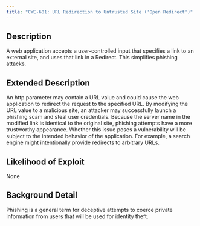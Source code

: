 ```yaml
---
title: "CWE-601: URL Redirection to Untrusted Site ('Open Redirect')"
---
```


## Description
A web application accepts a user-controlled input that specifies a link to an external site, and uses that link in a Redirect. This simplifies phishing attacks.

## Extended Description
An http parameter may contain a URL value and could cause the web application to redirect the request to the specified URL. By modifying the URL value to a malicious site, an attacker may successfully launch a phishing scam and steal user credentials. Because the server name in the modified link is identical to the original site, phishing attempts have a more trustworthy appearance. Whether this issue poses a vulnerability will be subject to the intended behavior of the application. For example, a search engine might intentionally provide redirects to arbitrary URLs.

## Likelihood of Exploit
None

## Background Detail
Phishing is a general term for deceptive attempts to coerce private information from users that will be used for identity theft.
        